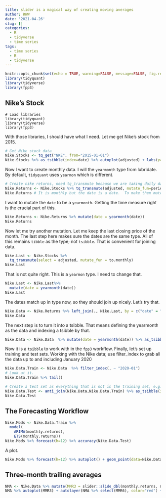 ```yaml
---
title: slider is a magical way of creating moving averages
author: RWW
date: '2021-04-26'
slug: []
categories:
  - R
  - tidyverse
  - time series
tags:
  - time series
  - R
  - tidyverse
---
```


```r
knitr::opts_chunk$set(echo = TRUE, warning=FALSE, message=FALSE, fig.retina = 2)
library(tidyquant)
library(tidyverse)
library(fpp3)
```

## Nike's Stock

```
# Load libraries
library(tidyquant)
library(tidyverse)
library(fpp3)
```

With those libraries, I should have what I need.  Let me get Nike's stock from 2015.

```r
# Get Nike stock data
Nike.Stocks <- tq_get("NKE", from="2015-01-01")
Nike.Stocks %>% as_tsibble(index=date) %>% autoplot(adjusted) + labs(y="Adjusted Closing Price", title="NKE since 2015")
```

Now I want to create monthly data.  I will the `yearmonth` type from lubridate.  By default, `tidyquant` uses `yearmon` which is different.

```r
# Create nike returns, need tq_transmute because we are taking daily data and turning it into monthly.
Nike.Returns <- Nike.Stocks %>% tq_transmute(adjusted, mutate_fun=periodReturn, period="monthly") 
Nike.Returns # It is monthly but the date is a date.  To make them match, I need a yearmonth
```

I want to mutate the `date` to be a `yearmonth`.  Getting the time measure right is the crucial part of this.

```r
Nike.Returns <- Nike.Returns %>% mutate(date = yearmonth(date))
Nike.Returns
```

Now let me try another mutation.  Let me keep the last closing price of the month.  The last step here makes sure the dates are the same type.  All of this remains `tibble` as the type; not `tsibble`.  That is convenient for joining data.

```r
Nike.Last <- Nike.Stocks %>% 
  tq_transmute(select = adjusted, mutate_fun = to.monthly)
Nike.Last
```

That is not quite right.  This is a `yearmon` type.  I need to change that.

```r
Nike.Last <- Nike.Last%>%
  mutate(date = yearmonth(date))
Nike.Last
```

The dates match up in type now, so they should join up nicely.  Let's try that.

```r
Nike.Data <- Nike.Returns %>% left_join(., Nike.Last, by = c("date" = "date"))
Nike.Data
```

The next step is to  turn it into a tsibble.  That means defining the yearmonth as the data and indexing a tsibble by that.

```r
Nike.Data <- Nike.Data  %>% mutate(date = yearmonth(date)) %>% as_tsibble(index=date)
```

Now it is a `tsibble` to work with in the `fpp3` workflow.  Finally, let's set up training and test sets.  Working with the Nike data; use filter_index to grab all the data up to and including January 2020

```r
Nike.Data.Train <- Nike.Data  %>% filter_index(. ~ "2020-01")
# Look at it.
Nike.Data.Train %>% tail()
```

```r
# Create a test set as everything that is not in the training set, e.g. the last 15 months
Nike.Data.Test <- anti_join(Nike.Data,Nike.Data.Train) %>% as_tsibble(index=date)
Nike.Data.Test
```

## The Forecasting Workflow

```r
Nike.Mods <- Nike.Data.Train %>%
  model(
    ARIMA(monthly.returns),
    ETS(monthly.returns))
Nike.Mods %>% forecast(h=12) %>% accuracy(Nike.Data.Test)
```

A plot.

```r
Nike.Mods %>% forecast(h=12) %>% autoplot() + geom_point(data=Nike.Data.Test, aes(x=date, y=monthly.returns)) + facet_wrap(vars(.model)) + guides(level=FALSE, color=FALSE, fill=FALSE) + theme_minimal()
```


## Three-month trailing averages

```r
NMA <- Nike.Data %>% mutate(MMR3 = slider::slide_dbl(monthly.returns, mean, .before=3, .after=0), MMR6 = slider::slide_dbl(monthly.returns, mean, .before=6, .after=0)) 
NMA %>% autoplot(MMR3) + autolayer(NMA %>% select(MMR6), color="red") + labs(x="Month", y="Monthly Returns of Nike", title="Monthly Returns of Nike", subtitle="3 and 6 month trailing averages [red]")
```

